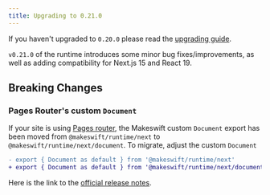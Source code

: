 ```yaml
---
title: Upgrading to 0.21.0
---
```


If you haven't upgraded to `0.20.0` please read the [upgrading guide](/developer/upgrading/0.20.0).

`v0.21.0` of the runtime introduces some minor bug fixes/improvements, as well
as adding compatibility for Next.js 15 and React 19.

## Breaking Changes

### Pages Router's custom `Document`

If your site is using [Pages router](https://nextjs.org/docs/pages), the
Makeswift custom `Document` export has been moved from `@makeswift/runtime/next`
to `@makeswift/runtime/next/document`. To migrate, adjust the custom `Document`

```diff
- export { Document as default } from '@makeswift/runtime/next'
+ export { Document as default } from '@makeswift/runtime/next/document'
```

Here is the link to the [official release notes](https://github.com/makeswift/makeswift/releases/tag/%40makeswift%2Fruntime%400.21.0).
